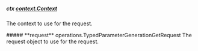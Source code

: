 
##### **ctx** [context.Context](https://pkg.go.dev/context#Context)
The context to use for the request.

<Collapsible>
    ##### **request** operations.TypedParameterGenerationGetRequest
    The request object to use for the request.
    <Collapsible.Break/>
    <TypedParameterGenerationGetRequest/>
</Collapsible>

